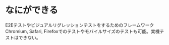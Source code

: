 # なにができる
E2Eテストやビジュアルリグレッションテストをするためのフレームワーク
Chromium, Safari, Firefoxでのテストやモバイルサイズのテストも可能。実機テストはできない。